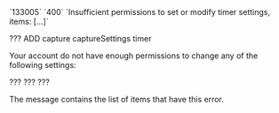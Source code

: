 <tr>
<td>`133005`</td>
<td>`400`</td>
<td>`Insufficient permissions to set or modify timer settings, items: [...]`</td>
<td>

???
ADD capture captureSettings timer

Your account do not have enough permissions to change any of the following settings:

???
???
???

The message contains the list of items that have this error.


</td>
</tr>